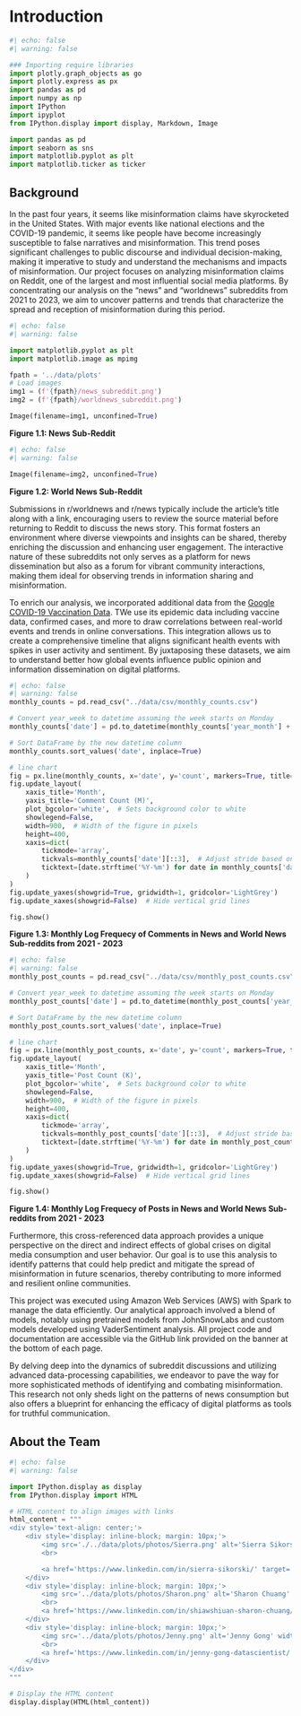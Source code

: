 # Introduction

```python
#| echo: false
#| warning: false 

### Importing require libraries 
import plotly.graph_objects as go
import plotly.express as px
import pandas as pd
import numpy as np
import IPython
import ipyplot
from IPython.display import display, Markdown, Image

import pandas as pd
import seaborn as sns
import matplotlib.pyplot as plt
import matplotlib.ticker as ticker
```

## Background 

In the past four years, it seems like misinformation claims have skyrocketed in the United States. With major events like national elections and the COVID-19 pandemic, it seems like people have become increasingly susceptible to false narratives and misinformation. This trend poses significant challenges to public discourse and individual decision-making, making it imperative to study and understand the mechanisms and impacts of misinformation. Our project focuses on analyzing misinformation claims on Reddit, one of the largest and most influential social media platforms. By concentrating our analysis on the "news" and "worldnews" subreddits from 2021 to 2023, we aim to uncover patterns and trends that characterize the spread and reception of misinformation during this period.

```python
#| echo: false
#| warning: false 

import matplotlib.pyplot as plt
import matplotlib.image as mpimg

fpath = '../data/plots'
# Load images
img1 = (f'{fpath}/news_subreddit.png')
img2 = (f'{fpath}/worldnews_subreddit.png')

Image(filename=img1, unconfined=True)
```
<b> Figure 1.1: News Sub-Reddit</b>

```python
#| echo: false
#| warning: false 

Image(filename=img2, unconfined=True)
```
<b> Figure 1.2: World News Sub-Reddit</b>

Submissions in r/worldnews and r/news typically include the article's title along with a link, encouraging users to review the source material before returning to Reddit to discuss the news story. This format fosters an environment where diverse viewpoints and insights can be shared, thereby enriching the discussion and enhancing user engagement. The interactive nature of these subreddits not only serves as a platform for news dissemination but also as a forum for vibrant community interactions, making them ideal for observing trends in information sharing and misinformation.

To enrich our analysis, we incorporated additional data from the <a href="https://health.google.com/covid-19/open-data/raw-data">Google COVID-19 Vaccination Data</a>. TWe use its epidemic data including vaccine data, confirmed cases, and more to draw correlations between real-world events and trends in online conversations. This integration allows us to create a comprehensive timeline that aligns significant health events with spikes in user activity and sentiment. By juxtaposing these datasets, we aim to understand better how global events influence public opinion and information dissemination on digital platforms.


```python
#| echo: false
#| warning: false 
monthly_counts = pd.read_csv("../data/csv/monthly_counts.csv")

# Convert year_week to datetime assuming the week starts on Monday
monthly_counts['date'] = pd.to_datetime(monthly_counts['year_month'] + '/1', format='%Y/%m/%d')

# Sort DataFrame by the new datetime column
monthly_counts.sort_values('date', inplace=True)

# line chart
fig = px.line(monthly_counts, x='date', y='count', markers=True, title='')
fig.update_layout(
    xaxis_title='Month',
    yaxis_title='Comment Count (M)',
    plot_bgcolor='white',  # Sets background color to white
    showlegend=False,
    width=900,  # Width of the figure in pixels
    height=400,
    xaxis=dict(
        tickmode='array',
        tickvals=monthly_counts['date'][::3],  # Adjust stride based on your data range
        ticktext=[date.strftime('%Y-%m') for date in monthly_counts['date'][::3]]
    )
)
fig.update_yaxes(showgrid=True, gridwidth=1, gridcolor='LightGrey')
fig.update_xaxes(showgrid=False)  # Hide vertical grid lines

fig.show()

```
<b> Figure 1.3: Monthly Log Frequecy of Comments in News and World News Sub-reddits from 2021 - 2023</b>

```python
#| echo: false
#| warning: false 
monthly_post_counts = pd.read_csv("../data/csv/monthly_post_counts.csv")

# Convert year_week to datetime assuming the week starts on Monday
monthly_post_counts['date'] = pd.to_datetime(monthly_post_counts['year_month'] + '/1', format='%Y/%m/%d')

# Sort DataFrame by the new datetime column
monthly_post_counts.sort_values('date', inplace=True)

# line chart
fig = px.line(monthly_post_counts, x='date', y='count', markers=True, title='')
fig.update_layout(
    xaxis_title='Month',
    yaxis_title='Post Count (K)',
    plot_bgcolor='white',  # Sets background color to white
    showlegend=False,
    width=900,  # Width of the figure in pixels
    height=400,
    xaxis=dict(
        tickmode='array',
        tickvals=monthly_post_counts['date'][::3],  # Adjust stride based on your data range
        ticktext=[date.strftime('%Y-%m') for date in monthly_post_counts['date'][::3]]
    )
)
fig.update_yaxes(showgrid=True, gridwidth=1, gridcolor='LightGrey')
fig.update_xaxes(showgrid=False)  # Hide vertical grid lines

fig.show()

```
<b> Figure 1.4: Monthly Log Frequecy of Posts in News and World News Sub-reddits from 2021 - 2023</b>


Furthermore, this cross-referenced data approach provides a unique perspective on the direct and indirect effects of global crises on digital media consumption and user behavior. Our goal is to use this analysis to identify patterns that could help predict and mitigate the spread of misinformation in future scenarios, thereby contributing to more informed and resilient online communities.

This project was executed using Amazon Web Services (AWS) with Spark to manage the data efficiently. Our analytical approach involved a blend of models, notably using pretrained models from JohnSnowLabs and custom models developed using VaderSentiment analysis. All project code and documentation are accessible via the GitHub link provided on the banner at the bottom of each page.

By delving deep into the dynamics of subreddit discussions and utilizing advanced data-processing capabilities, we endeavor to pave the way for more sophisticated methods of identifying and combating misinformation. This research not only sheds light on the patterns of news consumption but also offers a blueprint for enhancing the efficacy of digital platforms as tools for truthful communication.
<a id = "about_team"> </a>

## About the Team 

```python
#| echo: false
#| warning: false

import IPython.display as display
from IPython.display import HTML

# HTML content to align images with links
html_content = """
<div style='text-align: center;'>
    <div style='display: inline-block; margin: 10px;'>
        <img src='./../data/plots/photos/Sierra.png' alt='Sierra Sikorski' width='200' height='200'>
        <br>

        <a href='https://www.linkedin.com/in/sierra-sikorski/' target='_blank'>Sierra Sikorski</a>
    </div>
    <div style='display: inline-block; margin: 10px;'>
        <img src='../data/plots/photos/Sharon.png' alt='Sharon Chuang' width='200' height='200'>
        <br>
        <a href='https://www.linkedin.com/in/shiawshiuan-sharon-chuang/' target='_blank'>Sharon Chuang</a>
    </div>
    <div style='display: inline-block; margin: 10px;'>
        <img src='../data/plots/photos/Jenny.png' alt='Jenny Gong' width='200' height='200'>
        <br>
        <a href='https://www.linkedin.com/in/jenny-gong-datascientist/' target='_blank'>Jenny Gong</a>
    </div>
</div>
"""

# Display the HTML content
display.display(HTML(html_content))
```
